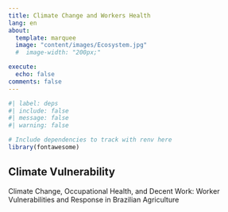 ```yaml
---
title: Climate Change and Workers Health
lang: en
about:
  template: marquee
  image: "content/images/Ecosystem.jpg"
  #  image-width: "200px;"

execute:
  echo: false
comments: false
---
```


```r
#| label: deps
#| include: false
#| message: false
#| warning: false

# Include dependencies to track with renv here
library(fontawesome)
```

:::{.column-body-outset}

## Climate Vulnerability

Climate Change, Occupational Health, and Decent Work: Worker Vulnerabilities and Response in Brazilian Agriculture





:::
